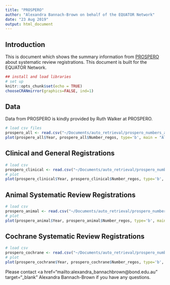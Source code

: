 ```yaml
---
title: "PROSPERO"
author: "Alexandra Bannach-Brown on behalf of the EQUATOR Network"
date: "23 Aug 2019"
output: html_document
---
```


## Introduction

This is document which shows the summary information from [PROSPERO](https://www.crd.york.ac.uk/prospero/) about systematic review registrations. This document is built for the EQUATOR Network. 

```r
## install and load libraries
# set up
knitr::opts_chunk$set(echo = TRUE)
chooseCRANmirror(graphics=FALSE, ind=1)
```

## Data 
Data from PROSPERO is kindly provided by Ruth Walker at PROSPERO. 

```r
# load csv files
prospero_all <- read.csv("~/Documents/auto_retrieval/prospero_numbers_all.csv", sep = ",", header=TRUE)
plot(prospero_all$Year, prospero_all$Number_regos, type='b', main = "All systematic review registrations on PROSPERO")
```


## Clinical and General Registrations
```r
# load csv
prospero_clinical <- read.csv("~/Documents/auto_retrieval/prospero_numbers_clinical.csv", sep = ",", header = TRUE)
# plot
plot(prospero_clinical$Year, prospero_clinical$Number_regos, type='b', main = "Clinical & General Systematic Review Registrations on PROSPERO")
```
## Animal Systematic Review Registrations

```r
# load csv
prospero_animal <- read.csv("~/Documents/auto_retrieval/prospero_numbers_animal.csv", sep = ",", header = TRUE)
# plot
plot(prospero_animal$Year, prospero_animal$Number_regos, type='b', main = "Animal Systematic Review Registrations on PROSPERO")
```

## Cochrane Systematic Review Registrations

```r
# load csv
prospero_cochrane <- read.csv("~/Documents/auto_retrieval/prospero_numbers_cochrane.csv", sep = ",", header = TRUE)
# plot
plot(prospero_cochrane$Year, prospero_cochrane$Number_regos, type='b', main = "Cochrane Systematic Review Registrations on PROSPERO")
```



Please contact <a href="mailto:alexandra_bannachbrown@bond.edu.au" target="_blank" Alexandra Bannach-Brown</a> if you have any questions. 